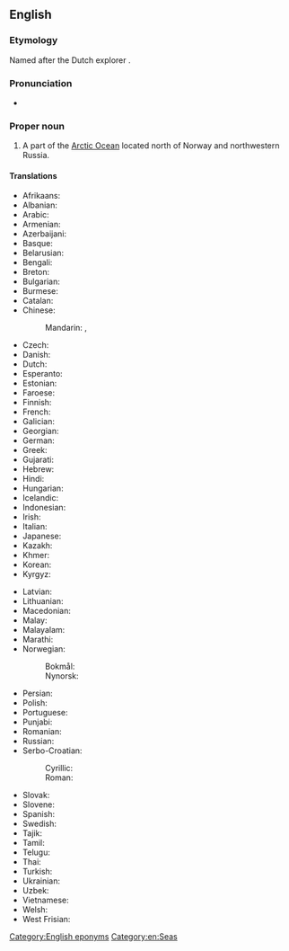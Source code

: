 ==English==
{{wikipedia}}

===Etymology===
Named after the Dutch explorer {{w|Willem Barentsz}}.

===Pronunciation===
* {{IPA|en|/ˈbæɹənts ˈsi/|/ˈbɛəɹənts ˈsi/}}

===Proper noun===
{{en-proper noun|head=[[Barents]] [[sea|Sea]]}}

# A part of the [[Arctic Ocean]] located north of Norway and northwestern Russia.

====Translations====
{{trans-top|part of the Arctic Ocean}}
* Afrikaans: {{t|af|Barentssee}}
* Albanian: {{t|sq|Deti Barents}}
* Arabic: {{t|ar|بَحْر بَارَنْتْس|m}}
* Armenian: {{t+|hy|Բարենցի ծով}}
* Azerbaijani: {{t+|az|Barens dənizi}}
* Basque: {{t|eu|Barents itsasoa}}
* Belarusian: {{t|be|Ба́ранцава мо́ра|n}}
* Bengali: {{t|bn|বারেন্টস সাগর}}
* Breton: {{t|br|Mor Barents|m}}
* Bulgarian: {{t|bg|Ба́ренцово море|n}}
* Burmese: {{t|my|ဗဲရင်းပင်လယ်}}
* Catalan: {{t|ca|mar de Barentsz|f}}
* Chinese:
*: Mandarin: {{t+|cmn|巴倫支海|sc=Hani}}, {{t+|cmn|巴伦支海|tr=Bālúnzhī hǎi|sc=Hani}}
* Czech: {{t+|cs|Barentsovo moře|n}}
* Danish: {{t|da|Barentshavet|n}} {{qualifier|definite form}}
* Dutch: {{t+|nl|Barentszzee|f}}
* Esperanto: {{t|eo|Barenca moro}}
* Estonian: {{t+|et|Barentsi meri}}
* Faroese: {{t|fo|Barentshavið|n}}
* Finnish: {{t+|fi|Barentsinmeri}}
* French: {{t+|fr|mer de Barents|f}}
* Galician: {{t|gl|Mar de Barents|m}}
* Georgian: {{t|ka|ბარენცის ზღვა}}
* German: {{t+|de|Barentssee|f}}
* Greek: {{t+|el|Θάλασσα Μπάρεντς|f}}
* Gujarati: {{t|gu|બેરેન્ટસ સમુદ્ર}}
* Hebrew: {{t|he|ים ברנץ}}
* Hindi: {{t|hi|बेरिंट सागर}}
* Hungarian: {{t+|hu|Barents-tenger}}
* Icelandic: {{t|is|Barentshaf|n}}
* Indonesian: {{t|id|Laut Barents}}
* Irish: {{t|ga|Muir Barents|f}}
* Italian: {{t|it|mare di Barents|m}}
* Japanese: {{t|ja|バレンツ海|tr=Barentsu-kai}}
* Kazakh: {{t|kk|Баренц теңізі}}
* Khmer: {{t|km|សមុទ្របារ៉េន}}
* Korean: {{t+|ko|^바렌츠 해}}
* Kyrgyz: {{t|ky|Баренц деңизи}}
{{trans-mid}}
* Latvian: {{t|lv|Barenca jūra|f}}
* Lithuanian: {{t|lt|Barenco jūra|f}}
* Macedonian: {{t|mk|Баренцово Море|n}}
* Malay: {{t|ms|Laut Barents}}
* Malayalam: {{t|ml|ബെരെന്റ്സ് കടൽ}}
* Marathi: {{t|mr|बारेंट्स समुद्र}}
* Norwegian: 
*: Bokmål: {{t|nb|Barentshavet|n}}
*: Nynorsk: {{t|nn|Barentshavet|n}}
* Persian: {{t|fa|دریای بارنتز|tr=daryâ-ye bârentz}}
* Polish: {{t+|pl|Morze Barentsa|n}}
* Portuguese: {{t|pt|Mar de Barents|m}}
* Punjabi: {{t|pa|ਬਰੰਟਸ ਸਮੁੰਦਰ}}
* Romanian: {{t|ro|Marea Barents|f}}
* Russian: {{t+|ru|Ба́ренцево мо́ре|n}}
* Serbo-Croatian:
*: Cyrillic: {{t|sh|Баренцово море|n|sc=Cyrl}}
*: Roman: {{t|sh|Barentsovo more|n}}
* Slovak: {{t|sk|Barentsovo more|n}}
* Slovene: {{t|sl|Barentsovo morje|n}}
* Spanish: {{t|es|mar de Barents|m}}
* Swedish: {{t|sv|Barents hav|n}}
* Tajik: {{t|tg|Баҳри Баренс}}
* Tamil: {{t|ta|பேரன்ட்ஸ் கடல்}}
* Telugu: {{t|te|బేరెంట్స్ సముద్రం}}
* Thai: {{t|th|ทะเลแบเร็นตส์|tr=tálay bærĕnt}}
* Turkish: {{t|tr|Barents Denizi}}
* Ukrainian: {{t|uk|Ба́ренцове мо́ре|n}}
* Uzbek: {{t|uz|Barens dengizi}}
* Vietnamese: {{t|vi|biển Barents}}
* Welsh: {{t|cy|Môr Barents|m}}
* West Frisian: {{t|fy|Barentssee}}
{{trans-bottom}}

[[Category:English eponyms]]
[[Category:en:Seas]]
